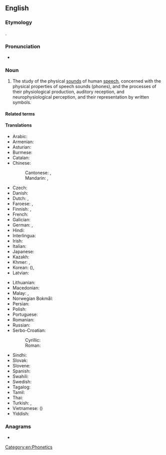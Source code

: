 ==English==
{{wikipedia}}

===Etymology===
{{PIE root|en|bʰeh₂|id=speak}}
{{af|en|phonetic|-ics}}.

===Pronunciation===
* {{IPA|en|/fəˈnɛtɪks/}}

===Noun===
{{en-noun|-}}

# {{lb|en|linguistics}} The study of the physical [[sounds]] of human [[speech]], concerned with the physical properties of speech sounds (phones), and the processes of their physiological production, auditory reception, and neurophysiological perception, and their representation by written symbols.

====Related terms====
{{col4|en
|phonetic
|phonetician
|phonology
|International Phonetic Alphabet
}}

====Translations====
{{trans-top|study of speech sounds and their representation by written symbols}}
* Arabic: {{t|ar|صَوْتِيَات|p}}
* Armenian: {{t+|hy|հնչյունաբանություն}}
* Asturian: {{t|ast|fonética|f}}
* Burmese: {{t+|my|သဒ္ဒဗေဒ}}
* Catalan: {{t|ca|fonètica|f}}
* Chinese:
*: Cantonese: {{t|yue|語音學}}, {{t|yue|语音学|tr=jyu5 jam1 hok6}}
*: Mandarin: {{t+|cmn|語音學}}, {{t+|cmn|语音学|tr=yǔyīnxué}}
* Czech: {{t|cs|fonetika|f}}
* Danish: {{t+|da|fonetik|c}}
* Dutch: {{t+|nl|fonetiek|f}}, {{t+|nl|klankleer|m|f}}
* Faroese: {{t|fo|ljóðfrøði|f}}, {{t|fo|ljóðlæra|f}}
* Finnish: {{t+|fi|fonetiikka}}, {{t+|fi|äänneoppi}}
* French: {{t+|fr|phonétique|f}}
* Galician: {{t+|gl|fonética|f}}
* German: {{t+|de|Phonetik|f}}, {{t|de|Lautlehre|f}}
* Hindi: {{t+|hi|स्वरविज्ञान|m}}
* Interlingua: {{t|ia|phonetica}}
* Irish: {{t|ga|foghraíocht|f}}
* Italian: {{t+|it|fonetica|f}}
* Japanese: {{t|ja|音声学|tr=おんせいがく, onseigaku}}
* Kazakh: {{t|kk|фонетика}}
* Khmer: {{t|km|សទ្ទិកវិទ្យា|tr=satti’ak vityie}}, {{t|km|សព្ទសញ្ញាវិទ្យា|tr=sap saññaa vityie}}
* Korean: {{t+|ko|음성학}} ({{t+|ko|音聲學}}), {{t|ko|어음학}}
* Latvian: {{t|lv|fonētika|f}}
{{trans-mid}}
* Lithuanian: {{t+|lt|fonetika|f}}
* Macedonian: {{t|mk|фонетика|f}}
* Malay: {{t|ms|fonetik}}, {{t|ms|kaji bunyi bahasa}}
* Norwegian Bokmål: {{t+|nb|fonetikk|m}}
* Persian: {{t+|fa|آواشناسی|tr=âvašenâsi}}
* Polish: {{t+|pl|fonetyka|f}}
* Portuguese: {{t+|pt|fonética|f}}
* Romanian: {{t+|ro|fonetică|f}}
* Russian: {{t+|ru|фоне́тика|f|tr=fonɛ́tika}}
* Serbo-Croatian:
*: Cyrillic: {{t|sh|фонѐтика|f}}
*: Roman: {{t+|sh|fonètika|f}}
* Sindhi: {{t+|sd|وايوڪيات|f}}
* Slovak: {{t+|sk|fonetika|f}}
* Slovene: {{t|sl|fonetika|f}}
* Spanish: {{t+|es|fonética|f}}
* Swahili: {{t|sw|fonetiki}}
* Swedish: {{t+|sv|fonetik|c}}
* Tagalog: {{t|tl|palatinigan}}
* Tamil: {{t+|ta|ஒலியியல்}}
* Thai: {{t+|th|สัทศาสตร์}}
* Turkish: {{t|tr|sesbilgisi}}, {{t+|tr|fonetik}}
* Vietnamese: {{t|vi|ngư âm học}} ({{t|vi|語音學}})
* Yiddish: {{t|yi|פֿאָנעטיק|f}}
{{trans-bottom}}

===Anagrams===
* {{anagrams|en|a=cehinopst|Ctesiphon|sphenotic}}

[[Category:en:Phonetics]]
